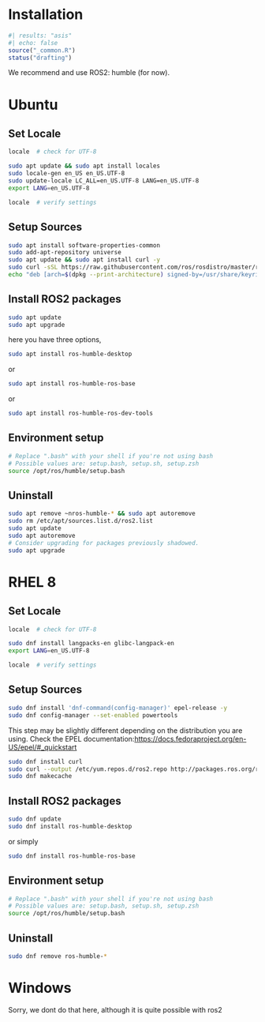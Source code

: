 # Installation

```r
#| results: "asis"
#| echo: false
source("_common.R")
status("drafting")
```


We recommend and use ROS2: humble (for now).

::::{.panel-tabset}

# Ubuntu {#sec-ubuntu}

## Set Locale
```.bash

locale  # check for UTF-8

sudo apt update && sudo apt install locales
sudo locale-gen en_US en_US.UTF-8
sudo update-locale LC_ALL=en_US.UTF-8 LANG=en_US.UTF-8
export LANG=en_US.UTF-8

locale  # verify settings

```
## Setup Sources

```.bash
sudo apt install software-properties-common
sudo add-apt-repository universe
sudo apt update && sudo apt install curl -y
sudo curl -sSL https://raw.githubusercontent.com/ros/rosdistro/master/ros.key -o /usr/share/keyrings/ros-archive-keyring.gpg
echo "deb [arch=$(dpkg --print-architecture) signed-by=/usr/share/keyrings/ros-archive-keyring.gpg] http://packages.ros.org/ros2/ubuntu $(. /etc/os-release && echo $UBUNTU_CODENAME) main" | sudo tee /etc/apt/sources.list.d/ros2.list > /dev/null
```

## Install ROS2 packages
```.bash
sudo apt update
sudo apt upgrade

```
here you have three options,

```.bash
sudo apt install ros-humble-desktop

```
or

```.bash
sudo apt install ros-humble-ros-base
```
or
```.bash
sudo apt install ros-humble-ros-dev-tools
```
## Environment setup
```.bash
# Replace ".bash" with your shell if you're not using bash
# Possible values are: setup.bash, setup.sh, setup.zsh
source /opt/ros/humble/setup.bash
```
## Uninstall
```.bash
sudo apt remove ~nros-humble-* && sudo apt autoremove
sudo rm /etc/apt/sources.list.d/ros2.list
sudo apt update
sudo apt autoremove
# Consider upgrading for packages previously shadowed.
sudo apt upgrade
```

# RHEL 8 {#sec-rhel-8}
 
## Set Locale

```.bash
locale  # check for UTF-8

sudo dnf install langpacks-en glibc-langpack-en
export LANG=en_US.UTF-8

locale  # verify settings
```

## Setup Sources
```.bash
sudo dnf install 'dnf-command(config-manager)' epel-release -y
sudo dnf config-manager --set-enabled powertools
```
:::{.callout-note}
This step may be slightly different depending on the distribution you are using. Check the EPEL documentation:[https://docs.fedoraproject.org/en-US/epel/#_quickstart](https://docs.fedoraproject.org/en-US/epel/#_quickstart)
:::
```.bash
sudo dnf install curl
sudo curl --output /etc/yum.repos.d/ros2.repo http://packages.ros.org/ros2/rhel/ros2.repo
sudo dnf makecache
```
## Install ROS2 packages
```.bash
sudo dnf update
sudo dnf install ros-humble-desktop
```
or simply
```.bash
sudo dnf install ros-humble-ros-base
```
## Environment setup
```.bash
# Replace ".bash" with your shell if you're not using bash
# Possible values are: setup.bash, setup.sh, setup.zsh
source /opt/ros/humble/setup.bash
```
## Uninstall
```.bash
sudo dnf remove ros-humble-*
```

# Windows
:::{.callout-caution}
Sorry,  we dont do that here, although it is quite possible with ros2
:::
::::
